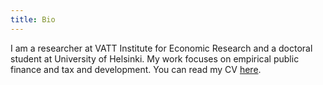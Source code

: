 ```yaml
---
title: Bio
---
```


I am a researcher at VATT Institute for Economic Research and a doctoral student at University of Helsinki. My work focuses on empirical public finance and tax and development. You can read my CV [here](). 
